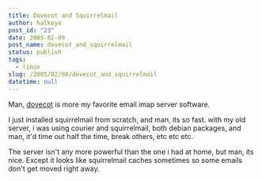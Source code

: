```yaml
---
title: Dovecot and Squirrelmail
author: halkeye
post_id: "23"
date: 2005-02-09
post_name: dovecot_and_squirrelmail
status: publish
tags:
  - linux
slug: /2005/02/08/dovecot_and_squirrelmail
datetime: null
---
```


Man, [dovecot](https://www.dovecot.org/) is more my favorite email imap server software.

I just installed squirrelmail from scratch, and man, its so fast. with my old server, i was using courier and squirrelmail, both debian packages, and man, it'd time out half the time, break others, etc etc etc.

The server isn't any more powerful than the one i had at home, but man, its nice. Except it looks like squirrelmail caches sometimes so some emails don't get moved right away.